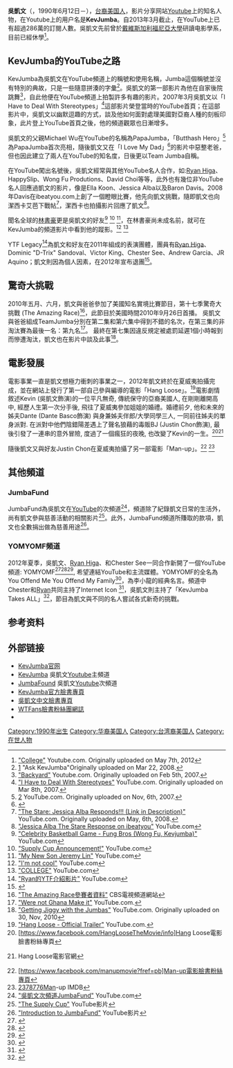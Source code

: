 {{Infobox person
| name                      = 吳凱文
| image                     = Kevin_Wu_aka_KevJumba.jpg
| image_size                = 200px
| alt                       = 
| caption                   = 2008年的吳凱文
| birth_name                = Kevin Wu
| birth_date                = {{Birth date and age|1990|6|12|mf=yes}}
| birth_place               = {{USA}}[[德克萨斯州|德克萨斯州]][[休斯顿|休斯顿]]
| nationality               = [[美国|美国]]
| other_names               = 
| ethnicity                 = [[华人|华人]]<ref name="aarising.com">{{cite web|url=http://aarising.com/aprofiler/kevjumba.htm|title=Kevjumba|publisher=AArisings|accessdate=2012-08-30|deadurl=yes|archiveurl=https://web.archive.org/web/20120621211850/http://aarising.com/aprofiler/kevjumba.htm|archivedate=2012-06-21}}</ref>
| education                 = 克莱门茨高中<br>[[戴维斯加利福尼亚大学|戴维斯加利福尼亚大学]]
| alma_mater                = 
| occupation                = [[YouTube|YouTube]]名人
| years_active              = 2007年至今
| influences                = 
| home_town                 = {{USA}}[[德克萨斯州|德克萨斯州]][[加爾維斯敦_(德克薩斯州)|加尔维斯顿]]
| parents                   = Michael Wu（父）<ref name="Amazing Race Goes to the Circus">{{cite news|title="The Amazing Race" Cast Announced|url=http://www.cbsnews.com/8301-31749_162-20015414-10391698.html?tag=mncol;lst;2|accessdate=2010-09-03|newspaper=CBS News|date=2010-09-02|first=Jessica|last=Derschowitz|archive-date=2012-07-23|archive-url=https://archive.is/20120723203918/www.cbsnews.com/8301-31749_162-20015414-10391698.html?tag=mncol;lst;2|dead-url=no}}</ref>
| website                   = [http://www.kevjumba.com www.kevjumba.com]
| module                    = 
}}
'''吳凱文'''（{{lang-en|Kevin Wu}}，1990年6月12日－），[[台裔美国人|台裔美国人]]，影片分享网站[[Youtube|Youtube]]上的知名人物，在Youtube上的用户名是'''KevJumba'''。自2013年3月截止，在YouTube上已有超過286萬的訂閱人數。吳凱文先前曾於[[戴維斯加利福尼亞大學|戴維斯加利福尼亞大學]]研讀电影學系，目前已經休學<ref>[http://www.youtube.com/watch?v=MrXvK2BrT9A "College"] {{Wayback|url=http://www.youtube.com/watch?v=MrXvK2BrT9A |date=20120912131201 }} Youtube.com. Originally uploaded on May 7th, 2012</ref>。

==KevJumba的YouTube之路==
KevJumba為吳凱文在YouTube頻道上的稱號和使用名稱，Jumba這個稱號並沒有特別的典故，只是一些隨意拼湊的字彙<ref>[http://www.youtube.com/watch?v=pGmO-jcKENQ] {{Wayback|url=http://www.youtube.com/watch?v=pGmO-jcKENQ |date=20121029215027 }}"Ask KevJumba"Originally uploaded on Mar 22, 2008.</ref>。吳凱文的第一部影片為他在自家後院跳舞<ref>[http://www.youtube.com/watch?v=LmbESAPJnn4 "Backyard"] {{Wayback|url=http://www.youtube.com/watch?v=LmbESAPJnn4 |date=20110617230535 }}Youtube.com.  Originally uploaded on Feb 5th, 2007.</ref>，自此他便在YouTube頻道上拍製許多有趣的影片。2007年3月吳凱文以「I Have to Deal With Stereotypes」<ref>[http://www.youtube.com/watch?v=nbZ9zJ22WfQ "I Have to Deal With Stereotypes"] {{Wayback|url=http://www.youtube.com/watch?v=nbZ9zJ22WfQ |date=20120403041231 }}YouTube.com. Originally uploaded on Mar 8th, 2007.</ref>這部影片榮登當時的YouTube首頁；在這部影片中，吳凱文以幽默逗趣的方式，談及他如何面對處理美國對亞裔人種的刻板印象，此片登上YouTube首頁之後，他的頻道觀眾也日漸增多。

吳凱文的父親Michael Wu在YouTube的名稱為PapaJumba，「Butthash Hero」<ref>[http://www.youtube.com/watch?v=-MDRPrDteY0] {{Wayback|url=http://www.youtube.com/watch?v=-MDRPrDteY0 |date=20110622184846 }}YouTube.com. Originally uploaded on Nov, 6th, 2007.</ref>為PapaJumba首次亮相，隨後凱文又在「I Love My Dad」<ref>{{Cite web |url=http://www.youtube.com/watch?v=ayo7JQ_3B18 |title="I Love My Dad" |accessdate=2013-03-12 |archive-date=2013-10-05 |archive-url=https://web.archive.org/web/20131005152031/http://www.youtube.com/watch?v=ayo7JQ_3B18 |dead-url=no }}</ref>的影片中惡整老爸，但也因此建立了兩人在YouTube的知名度，日後更以Team Jumba自稱。

在YouTube闖出名號後，吳凱文經常與其他YouTube名人合作，如:[[NigaHiga|Ryan Higa]]、HappySlip、Wong Fu Produtions、David Choi等等，此外也有幾位非YouTube名人回應過凱文的影片，像是Ella Koon、Jessica Alba以及Baron Davis。2008年Davis在ibeatyou.com上創了一個瞪眼比賽，他先向凱文挑戰，隨即凱文也向潔西卡艾芭下戰帖<ref>[http://www.youtube.com/watch?v=CguCyEX51Gc "The Stare: Jessica Alba Responds!!! (Link in Description)"] {{Wayback|url=http://www.youtube.com/watch?v=CguCyEX51Gc |date=20130302074755 }}YouTube.com. Originally uploaded on May, 6th, 2008.</ref>，潔西卡也拍攝影片回應了凱文<ref>[http://www.youtube.com/watch?v=zmzcKXsllWs "Jessica Alba The Stare Response on ibeatyou"] {{Wayback|url=http://www.youtube.com/watch?v=zmzcKXsllWs |date=20130302074552 }}YouTube.com</ref>。

聞名全球的[[林書豪|林書豪]]更是吳凱文的好友<ref>[http://www.youtube.com/watch?v=VVHTEfCc8_w "Celebrity Basketball Game - Fung Bros (Wong Fu, Kevjumba)"] {{Wayback|url=http://www.youtube.com/watch?v=VVHTEfCc8_w |date=20121218010130 }}YouTube.com</ref> <ref>[http://www.youtube.com/watch?v=_ipuXJ2fvu0 "Supply Cup Announcement!"] {{Wayback|url=http://www.youtube.com/watch?v=_ipuXJ2fvu0 |date=20130326002548 }}YouTube.com</ref> <ref>[http://www.youtube.com/watch?v=5haH4Pl1Idc "My New Son Jeremy Lin"] {{Wayback|url=http://www.youtube.com/watch?v=5haH4Pl1Idc |date=20130226032415 }}YouTube.com</ref>，在林書豪尚未成名前，就可在KevJumba的頻道影片中看到他的蹤影。<ref>[http://www.youtube.com/watch?v=EB7LWOwSPOs "I'm not cool"] {{Wayback|url=http://www.youtube.com/watch?v=EB7LWOwSPOs |date=20130321091725 }}YouTube.com</ref> <ref>[http://www.youtube.com/watch?v=MrXvK2BrT9A "COLLEGE"] {{Wayback|url=http://www.youtube.com/watch?v=MrXvK2BrT9A |date=20120912131201 }}YouTube.com</ref>

YTF Legacy<ref>[http://www.youtube.com/watch?v=XlxwT3b7cQY "Ryan的YTF介紹影片"] {{Wayback|url=http://www.youtube.com/watch?v=XlxwT3b7cQY |date=20130226044629 }}YouTube.com</ref>為凱文和好友在2011年組成的表演團體，團員有[[NigaHiga|Ryan Higa]]、Dominic "D-Trix" Sandoval、Victor King、Chester See、Andrew Garcia、JR Aquino；凱文則因為個人因素，在2012年宣布退團<ref>{{Cite web |url=http://ytflegacy.com/ |title="YTF Legacy官網" |access-date=2013-03-12 |archive-url=https://web.archive.org/web/20130321021750/http://www.ytflegacy.com/ |archive-date=2013-03-21 |dead-url=yes }}</ref>。

==驚奇大挑戰==
2010年五月、六月，凱文與爸爸參加了美國知名實境比賽節目，第十七季驚奇大挑戰 (The Amazing Race)<ref>[http://www.cbs.com/shows/amazing_race/cast/46306/ "The Amazing Race參賽者資料"] {{Wayback|url=http://www.cbs.com/shows/amazing_race/cast/46306/ |date=20120706043251 }}CBS電視頻道網站</ref>，此節目於美國時間2010年9月26日首播。
吳凱文與爸爸組成TeamJumba分別在第二集和第六集中得到不錯的名次，在第三集的非淘汰賽為最後一名：第九名<ref>[http://www.youtube.com/watch?v=CrqqaBIQ6x4 "Were not Ghana Make it"] {{Wayback|url=http://www.youtube.com/watch?v=CrqqaBIQ6x4 |date=20120312132835 }}YouTube.com.</ref>。 最終在第七集因違反規定被處罰延遲1個小時報到而慘遭淘汰，凱文也在影片中談及此事<ref>[http://www.youtube.com/watch?v=0aFPDDXAjhg "Getting Jiggy with the Jumbas"] {{Wayback|url=http://www.youtube.com/watch?v=0aFPDDXAjhg |date=20120312132700 }}YouTube.com. Originally uploaded on 30, Nov, 2010</ref>。

==電影發展==
電影事業一直是凱文想極力衝刺的事業之一，2012年凱文終於在夏威夷拍攝完成，並在網站上發行了第一部自己參與編導的電影「Hang Loose」。<ref>[http://www.youtube.com/watch?v=bhABMnRIhmI "Hang Loose - Official Trailer"] {{Wayback|url=http://www.youtube.com/watch?v=bhABMnRIhmI |date=20130226024529 }}YouTube.com.</ref>電影劇情敘述Kevin (吳凱文飾演)的一位平凡無奇, 傳統保守的亞裔美國人, 在剛剛離開高中, 經歷人生第一次分手後, 飛往了夏威夷參加姐姐的婚禮。婚禮前夕, 他和未來的姊夫Dante (Dante Basco飾演) 與身兼姊夫伴郎/大學同學三人, 一同前往姊夫的單身派對. 在派對中他們陰錯陽差遇上了聲名狼藉的毒販BJ (Justin Chon飾演), 最後引發了一連串的意外冒險, 度過了一個瘋狂的夜晚, 也改變了Kevin的一生。<ref>[https://www.facebook.com/HangLooseTheMovie/info]Hang Loose電影臉書粉絲專頁</ref><ref>{{cite web |url=http://hangloosemovie.com/ |title=存档副本 |accessdate=2013-03-12 |deadurl=yes |archiveurl=https://web.archive.org/web/20130306072247/http://hangloosemovie.com/ |archivedate=2013-03-06 }}Hang Loose電影官網</ref> 

隨後凱文又與好友Justin Chon在夏威夷拍攝了另一部電影「Man-up」。<ref>[https://www.facebook.com/manupmovie?fref=pb]Man-up電影臉書粉絲專頁</ref> <ref>[[:imdbtitle:2378776|2378776]]Man-up IMDB</ref>

==其他頻道==

=== JumbaFund ===
JumbaFund為吳凱文在[[YouTube|YouTube]]的次頻道<ref>[http://www.youtube.com/user/JumbaFund/featured "吳凱文次頻道JumbaFund"] {{Wayback|url=http://www.youtube.com/user/JumbaFund/featured |date=20130326002520 }}YouTube.com</ref>，頻道除了紀錄凱文日常的生活外，尚有凱文參與慈善活動的相關影片<ref>[http://www.youtube.com/watch?v=lx0Lq84Gt8s "The Supply Cup"] {{Wayback|url=http://www.youtube.com/watch?v=lx0Lq84Gt8s |date=20130208211828 }}YouTube影片</ref>。此外，JumbaFund頻道所賺取的款項，凱文也全數捐出做為慈善用途<ref>[http://www.youtube.com/watch?v=47apFWd-GP8 "Introduction to JumbaFund"] {{Wayback|url=http://www.youtube.com/watch?v=47apFWd-GP8 |date=20130528060943 }}YouTube影片</ref>。

=== YOMYOMF頻道 ===
2012年夏季，吳凱文、[[NigaHiga|Ryan Higa]]、和Chester See一同合作新開了一個YouTube頻道: YOMYOMF<ref>{{Cite web |url=http://www.youtube.com/user/YOMYOMF |title="YOMYOMF頻道" |accessdate=2013-03-12 |archive-date=2013-03-04 |archive-url=https://web.archive.org/web/20130304183343/http://www.youtube.com/user/YOMYOMF |dead-url=no }}</ref><ref>{{Cite web |url=http://www.youtube.com/watch?v=92z1C-IurE4&feature=youtu.be |title="IT HAS BEGUN: BANANAPOCALYPSE" |accessdate=2013-03-12 |archive-date=2013-01-31 |archive-url=https://web.archive.org/web/20130131181413/http://www.youtube.com/watch?v=92z1C-IurE4&feature=youtu.be |dead-url=no }}</ref><ref>{{Cite web |url=http://www.youtube.com/watch?v=7geLLzBDuhc |title="Action Star" |accessdate=2013-03-12 |archive-date=2012-09-25 |archive-url=https://web.archive.org/web/20120925182138/http://www.youtube.com/watch?v=7geLLzBDuhc |dead-url=no }}</ref>, 希望連結YouTube和主流媒體。YOMYOMF的全名為You Offend Me You Offend My Family<ref>{{Cite web |url=http://www.youtube.com/watch?v=hHLWsBAAOrU |title="What is YOMYOMF?" |accessdate=2013-03-12 |archive-date=2012-09-25 |archive-url=https://web.archive.org/web/20120925182055/http://www.youtube.com/watch?v=hHLWsBAAOrU |dead-url=no }}</ref>，為李小龍的經典名言。頻道中Chester和[[NigaHiga|Ryan]]共同主持了Internet Icon <ref>{{Cite web |url=http://www.youtube.com/watch?v=La1l9SAvD98 |title="Internet Icon Ep1 - The Search (Part 1 of 2)" |accessdate=2013-03-12 |archive-date=2013-01-31 |archive-url=https://web.archive.org/web/20130131181035/https://www.youtube.com/watch?v=La1l9SAvD98 |dead-url=no }}</ref>，吳凱文則主持了「KevJumba Takes ALL」<ref>{{Cite web |url=http://www.youtube.com/watch?v=7j0R3dVdHKo |title="KevJumba Takes the SAT w/ Felicia Day" |accessdate=2013-03-12 |archive-date=2012-11-22 |archive-url=https://web.archive.org/web/20121122173621/http://www.youtube.com/watch?v=7j0R3dVdHKo |dead-url=no }}</ref>，節目為凱文與不同的名人嘗試各式新奇的挑戰。

==参考资料==
{{Reflist}}

==外部链接==
* [http://www.kevjumba.com/ KevJumba官网]{{Wayback|url=http://www.kevjumba.com/ |date=20110808195131 }}
* [http://www.youtube.com/user/kevjumba KevJumba]{{Wayback|url=http://www.youtube.com/user/kevjumba |date=20110815091207 }} 吳凱文[[Youtube|Youtube]]主頻道
* [http://www.youtube.com/user/JumbaFund?feature=watch JumbaFound]{{Wayback|url=http://www.youtube.com/user/JumbaFund?feature=watch |date=20130430112146 }} 吳凱文[[Youtube|Youtube]]次頻道
* [https://www.facebook.com/kevjumba KevJumba官方臉書專頁]{{Wayback|url=https://www.facebook.com/kevjumba |date=20130119062709 }}
* [https://www.facebook.com/KevinWuKW?fref=ts 吳凱文中文臉書專頁]
* [https://www.facebook.com/notes/wtf-wonderful-taiwanese-fans/kevin-wu-kevjumba/292363300861920 WTFans臉書粉絲團網誌]
* {{instagram|kevjumba}}

[[Category:1990年出生|Category:1990年出生]]
[[Category:华裔美国人|Category:华裔美国人]]
[[Category:台湾裔美国人|Category:台湾裔美国人]]
[[Category:在世人物|Category:在世人物]]